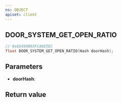 ```yaml
---
ns: OBJECT
apiset: client
---
```

## DOOR_SYSTEM_GET_OPEN_RATIO

```c
// 0x65499865FCA6E5EC
float DOOR_SYSTEM_GET_OPEN_RATIO(Hash doorHash);
```


## Parameters
* **doorHash**:

## Return value